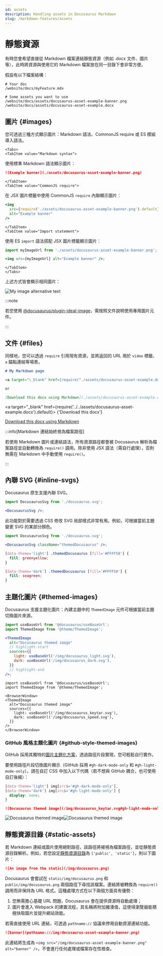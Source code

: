 ```yaml
---
id: assets
description: Handling assets in Docusaurus Markdown
slug: /markdown-features/assets
---
```


# 靜態資源


有時您會希望直接從 Markdown 檔案連結靜態資源（例如 .docx 文件、圖片等），此時將資源與使用它的 Markdown 檔案放在同一目錄下會非常方便。

假設有以下檔案結構：

```
# Your doc
/website/docs/myFeature.mdx

# Some assets you want to use
/website/docs/assets/docusaurus-asset-example-banner.png
/website/docs/assets/docusaurus-asset-example.docx
```

## 圖片 {#images}

您可透過三種方式顯示圖片：Markdown 語法、CommonJS require 或 ES 模組導入語法。

```mdx-code-block
<Tabs>
<TabItem value="Markdown syntax">
```

使用標準 Markdown 語法顯示圖片：

```md
![Example banner](./assets/docusaurus-asset-example-banner.png)
```

```mdx-code-block
</TabItem>
<TabItem value="CommonJS require">
```

在 JSX 圖片標籤中使用 CommonJS `require` 內聯顯示圖片：

```jsx
<img
  src={require('./assets/docusaurus-asset-example-banner.png').default}
  alt="Example banner"
/>
```

```mdx-code-block
</TabItem>
<TabItem value="Import statement">
```

使用 ES `import` 語法搭配 JSX 圖片標籤顯示圖片：

```jsx
import myImageUrl from './assets/docusaurus-asset-example-banner.png';

<img src={myImageUrl} alt="Example banner" />;
```

```mdx-code-block
</TabItem>
</Tabs>
```

上述方式皆會顯示相同圖片：

<BrowserWindow>

![My image alternative text](../../assets/docusaurus-asset-example-banner.png)

</BrowserWindow>

:::note

若您使用 [@docusaurus/plugin-ideal-image](../../api/plugins/plugin-ideal-image.mdx)，需按照文件說明使用專用圖片元件。

:::

## 文件 {#files}

同樣地，您可以透過 `require` 引用現有資源，並將返回的 URL 用於 `video` 標籤、`a` 錨點連結等場景。

```md
# My Markdown page

<a target="\_blank" href={require('./assets/docusaurus-asset-example.docx').default}> Download this docx </a>

or

[Download this docx using Markdown](./assets/docusaurus-asset-example.docx)
```

<BrowserWindow>

<a
  target="_blank"
  href={require('../../assets/docusaurus-asset-example.docx').default}>
  {'Download this docx'}
</a>

[Download this docx using Markdown](../../assets/docusaurus-asset-example.docx)

</BrowserWindow>

:::info[Markdown 連結始終視為檔案路徑]

若使用 Markdown 圖片或連結語法，所有資源路徑都會被 Docusaurus 解析為檔案路徑並自動轉換為 `require()` 調用。除非使用 JSX 語法（需自行處理），否則無需在 Markdown 中手動使用 `require()`。

:::

## 內聯 SVG {#inline-svgs}

Docusaurus 原生支援內聯 SVG。

```jsx
import DocusaurusSvg from './docusaurus.svg';

<DocusaurusSvg />;
```

<BrowserWindow>


<DocusaurusSvg />

</BrowserWindow>

此功能對於需要透過 CSS 修改 SVG 局部樣式非常有用。例如，可根據當前主題變更 SVG 的某部分顏色。

```jsx
import DocusaurusSvg from './docusaurus.svg';

<DocusaurusSvg className="themedDocusaurus" />;
```

```css
[data-theme='light'] .themedDocusaurus [fill='#FFFF50'] {
  fill: greenyellow;
}

[data-theme='dark'] .themedDocusaurus [fill='#FFFF50'] {
  fill: seagreen;
}
```

<BrowserWindow>
  <DocusaurusSvg className="themedDocusaurus" />
</BrowserWindow>

## 主題化圖片 {#themed-images}

Docusaurus 支援主題化圖片：內建主題中的 `ThemedImage` 元件可根據當前主題切換圖片來源。

```jsx
import useBaseUrl from '@docusaurus/useBaseUrl';
import ThemedImage from '@theme/ThemedImage';

<ThemedImage
  alt="Docusaurus themed image"
  // highlight-start
  sources={{
    light: useBaseUrl('/img/docusaurus_light.svg'),
    dark: useBaseUrl('/img/docusaurus_dark.svg'),
  }}
  // highlight-end
/>;
```

```mdx-code-block
import useBaseUrl from '@docusaurus/useBaseUrl';
import ThemedImage from '@theme/ThemedImage';

<BrowserWindow>
<ThemedImage
  alt="Docusaurus themed image"
  sources={{
    light: useBaseUrl('/img/docusaurus_keytar.svg'),
    dark: useBaseUrl('/img/docusaurus_speed.svg'),
  }}
/>
</BrowserWindow>
```

### GitHub 風格主題化圖片 {#github-style-themed-images}

GitHub 採用其獨特的[圖片主題化方案](https://github.blog/changelog/2021-11-24-specify-theme-context-for-images-in-markdown/)，透過路徑片段實現，您可輕鬆自行實作。

要使用路徑片段切換圖片顯示（GitHub 採用 `#gh-dark-mode-only` 和 `#gh-light-mode-only`），請在自訂 CSS 中加入以下代碼（若不想與 GitHub 耦合，也可使用自訂後綴）：

```css title="src/css/custom.css"
[data-theme='light'] img[src$='#gh-dark-mode-only'],
[data-theme='dark'] img[src$='#gh-light-mode-only'] {
  display: none;
}
```

```md
![Docusaurus themed image](/img/docusaurus_keytar.svg#gh-light-mode-only)![Docusaurus themed image](/img/docusaurus_speed.svg#gh-dark-mode-only)
```

<BrowserWindow>

![Docusaurus themed image](/img/docusaurus_keytar.svg#gh-light-mode-only)![Docusaurus themed image](/img/docusaurus_speed.svg#gh-dark-mode-only)

</BrowserWindow>

## 靜態資源目錄 {#static-assets}

若 Markdown 連結或圖片使用絕對路徑，該路徑將被視為檔案路徑，並從靜態資源目錄解析。例如，若您設定[靜態資源目錄](../../static-assets.mdx)為 `['public', 'static']`，則以下圖片：

```md title="my-doc.md"
![An image from the static](/img/docusaurus.png)
```

Docusaurus 會嘗試在 `static/img/docusaurus.png` 和 `public/img/docusaurus.png` 兩個路徑下尋找該檔案。連結將被轉換為 `require()` 調用而非保持為 URL 格式。這種處理方式在以下兩個方面具有優勢：

1. 您無需擔心基礎 URL 問題，Docusaurus 會在提供資源時自動處理；
2. 圖片會進入 Webpack 的建置流程，其名稱將附加雜湊值，這使得瀏覽器能積極快取圖片並提升網站效能。

若需直接使用 URL 連結，可透過 `pathname://` 協議來停用自動資源連結功能。

```md
![banner](pathname:///img/docusaurus-asset-example-banner.png)
```

此連結將生成為 `<img src="/img/docusaurus-asset-example-banner.png" alt="banner" />`，不會進行任何處理或檔案存在性檢查。